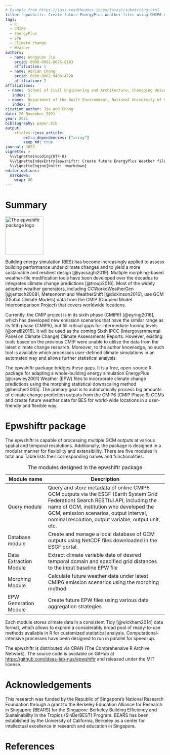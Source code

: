 ```yaml
---
# Example from https://joss.readthedocs.io/en/latest/submitting.html
title: 'epwshiftr: Create future EnergyPlus Weather files using CMIP6 data'
tags:
  - R
  - CMIP6
  - EnergyPlus
  - EPW
  - Climate change
  - Weather
authors:
  - name: Hongyuan Jia
    orcid: 0000-0002-0075-8183
    affiliation: 1
  - name: Adrian Chong
    orcid: 0000-0002-9486-4728
    affiliation: 2
affiliations:
 - name:  School of Civil Engineering and Architecture, Chongqing University of Science and Technology
   index: 1
 - name:  Department of the Built Environment, National University of Singapore
   index: 2
citation_author: Jia and Chong
date: 20 November 2021
year: 2021
bibliography: paper.bib
output:
    rticles::joss_article:
        extra_dependencies: ["array"]
        keep_md: true
journal: JOSS
vignette: >
  %\VignetteEncoding{UTF-8}
  %\VignetteIndexEntry{epwshiftr: Create future EnergyPlus Weather files using CMIP6 data}
  %\VignetteEngine{knitr::rmarkdown}
editor_options: 
  markdown:
    wrap: 80
---
```


# Summary

[![](logo.png "The epwshiftr package logo"){ width=120px }](https://cran.r-project.org/package=epwshiftr)

Building energy simulation (BES) has become increasingly applied to assess
building performance under climate changes and to yield a more sustainable and
resilient design [@yassaghi2019]. Multiple morphing-based weather-file
modification tools have been developed over the decades to integrates climate
change predictions [@troup2016]. Most of the widely adopted weather generators,
including CCWorkdWeatherGen [@jentsch2008], Meteonorm and WeatherShift
[@dickinson2016], use GCM (Global Climate Models) data from the CMIP (Coupled
Model Intercomparison Project) that covers worldwide locations.

Currently, the CMIP project is in its sixth phase (CMIP6) [@eyring2016], which
has developed new emission scenarios that have the similar range as its fifth
phase (CMIP5), but fill critical gaps for intermediate forcing levels
[@oneill2016]. It will be used as the coming Sixth IPCC (Intergovernmental Panel
on Climate Change) Climate Assessments Reports. However, existing tools based on
the previous CMIP were unable to utilize the data from the latest climate change
research. Moreover, to the author knowledge, no such tool is available which
processes user-defined climate simulations in an automated way and allows
further statistical analysis.

The epwshiftr package bridges these gaps. It is a free, open-source R package
for adapting a whole-building energy simulation EnergyPlus [@crawley2001]
Weather (EPW) files to incorporate climate change predictions using the morphing
statistical downscaling method [@belcher2005]. The primary goal is to
automatically process big amounts of climate change prediction outputs from the
CMIP6 (CMIP Phase 6) GCMs and create future weather data for BES for world-wide
locations in a user-friendly and flexible way.

# Epwshiftr package

The epwshiftr is capable of processing multiple GCM outputs at various spatial
and temporal resolutions. Additionally, the package is designed in a modular
manner for flexibility and extensibility. There are five modules in total and
Table lists their corresponding names and functionalities.

+-------------------+----------------------------------------------------------+
| Module name       | Description                                              |
+===================+==========================================================+
| Query module      | Query and store metadata of online CMIP6 GCM outputs via |
|                   | the ESGF (Earth System Grid Federation) Search RESTful   |
|                   | API, including the name of GCM, institution who          |
|                   | developed the GCM, emission scenarios, output interval,  |
|                   | nominal resolution, output variable, output unit, etc.   |
+-------------------+----------------------------------------------------------+
| Database module   | Create and manage a local database of GCM outputs using  |
|                   | NetCDF files downloaded in the ESGF portal.              |
+-------------------+----------------------------------------------------------+
| Data Extraction   | Extract climate variable data of desired temporal domain |
| Module            | and specified grid distances to the input baseline EPW   |
|                   | file                                                     |
+-------------------+----------------------------------------------------------+
| Morphing Module   | Calculate future weather data under latest CMIP6         |
|                   | emission scenarios using the morphing method             |
+-------------------+----------------------------------------------------------+
| EPW Generation    | Create future EPW files using various data aggregation   |
| Module            | strategies                                               |
+-------------------+----------------------------------------------------------+

: The modules designed in the epwshiftr package

Each module stores climate data in a consistent Tidy [@wickham2014] data format,
which allows to explore a considerably broad pool of ready-to-use methods
available in R for customized statistical analysis. Computational-intensive
processes have been designed to run in parallel for speed-up.

The epwshiftr is distributed via CRAN (The Comprehensive R Archive Network). The
source code is available on GitHub at
<https://github.com/ideas-lab-nus/epwshiftr> and released under the MIT license.

# Acknowledgements

This research was funded by the Republic of Singapore's National Research
Foundation through a grant to the Berkeley Education Alliance for Research in
Singapore (BEARS) for the Singapore-Berkeley Building Efficiency and
Sustainability in the Tropics (SinBerBEST) Program. BEARS has been established
by the University of California, Berkeley as a center for intellectual
excellence in research and education in Singapore.

# References

